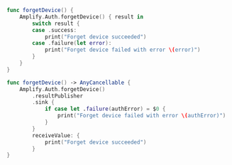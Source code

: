 <BlockSwitcher>

<Block name="Listener (iOS 11+)">

```swift
func forgetDevice() {
    Amplify.Auth.forgetDevice() { result in
        switch result {
        case .success:
            print("Forget device succeeded")
        case .failure(let error):
            print("Forget device failed with error \(error)")
        }
    }
}
```

</Block>

<Block name="Combine (iOS 13+)">

```swift
func forgetDevice() -> AnyCancellable {
    Amplify.Auth.forgetDevice()
        .resultPublisher
        .sink {
            if case let .failure(authError) = $0 {
                print("Forget device failed with error \(authError)")
            }
        }
        receiveValue: {
            print("Forget device succeeded")
        }
}
```

</Block>

</BlockSwitcher>
